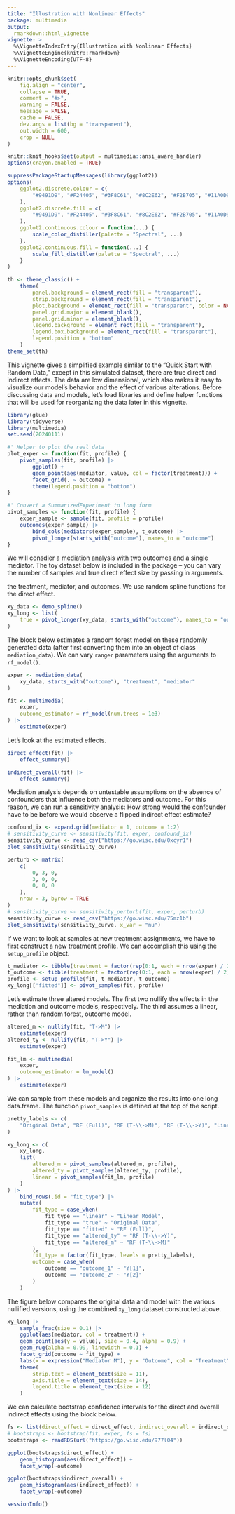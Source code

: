 ```yaml
---
title: "Illustration with Nonlinear Effects"
package: multimedia
output: 
  rmarkdown::html_vignette
vignette: >
  %\VignetteIndexEntry{Illustration with Nonlinear Effects}
  %\VignetteEngine{knitr::rmarkdown}
  %\VignetteEncoding{UTF-8}
---
```


```r
knitr::opts_chunk$set(
    fig.align = "center",
    collapse = TRUE,
    comment = "#>",
    warning = FALSE,
    message = FALSE,
    cache = FALSE,
    dev.args = list(bg = "transparent"),
    out.width = 600,
    crop = NULL
)

knitr::knit_hooks$set(output = multimedia::ansi_aware_handler)
options(crayon.enabled = TRUE)

suppressPackageStartupMessages(library(ggplot2))
options(
    ggplot2.discrete.colour = c(
        "#9491D9", "#F24405", "#3F8C61", "#8C2E62", "#F2B705", "#11A0D9"
    ),
    ggplot2.discrete.fill = c(
        "#9491D9", "#F24405", "#3F8C61", "#8C2E62", "#F2B705", "#11A0D9"
    ),
    ggplot2.continuous.colour = function(...) {
        scale_color_distiller(palette = "Spectral", ...)
    },
    ggplot2.continuous.fill = function(...) {
        scale_fill_distiller(palette = "Spectral", ...)
    }
)

th <- theme_classic() +
    theme(
        panel.background = element_rect(fill = "transparent"),
        strip.background = element_rect(fill = "transparent"),
        plot.background = element_rect(fill = "transparent", color = NA),
        panel.grid.major = element_blank(),
        panel.grid.minor = element_blank(),
        legend.background = element_rect(fill = "transparent"),
        legend.box.background = element_rect(fill = "transparent"),
        legend.position = "bottom"
    )
theme_set(th)
```

This vignette gives a simplified example similar to the "Quick Start with Random
Data," except in this simulated dataset, there are true direct and indirect
effects. The data are low dimensional, which also makes it easy to visualize our
model's behavior and the effect of various alterations. Before discussing data
and models, let's load libraries and define helper functions that will be used
for reorganizing the data later in this vignette. 

```r
library(glue)
library(tidyverse)
library(multimedia)
set.seed(20240111)

#' Helper to plot the real data
plot_exper <- function(fit, profile) {
    pivot_samples(fit, profile) |>
        ggplot() +
        geom_point(aes(mediator, value, col = factor(treatment))) +
        facet_grid(. ~ outcome) +
        theme(legend.position = "bottom")
}

#' Convert a SummarizedExperiment to long form
pivot_samples <- function(fit, profile) {
    exper_sample <- sample(fit, profile = profile)
    outcomes(exper_sample) |>
        bind_cols(mediators(exper_sample), t_outcome) |>
        pivot_longer(starts_with("outcome"), names_to = "outcome")
}
```

We will consdier a mediation analysis with two outcomes and a single mediator.
The toy dataset below is included in the package -- you can vary the number of
samples and true direct effect size by passing in arguments.

the treatment, mediator, and outcomes. We use
random spline functions for the direct effect.

```r
xy_data <- demo_spline()
xy_long <- list(
    true = pivot_longer(xy_data, starts_with("outcome"), names_to = "outcome")
)
```

The block below estimates a random forest model on these randomly generated data
(after first converting them into an object of class `mediation_data`). We can
vary `ranger` parameters using the arguments to `rf_model()`.

```r
exper <- mediation_data(
    xy_data, starts_with("outcome"), "treatment", "mediator"
)

fit <- multimedia(
    exper,
    outcome_estimator = rf_model(num.trees = 1e3)
) |>
    estimate(exper)
```

Let's look at the estimated effects.

```r
direct_effect(fit) |>
    effect_summary()

indirect_overall(fit) |>
    effect_summary()
```

Mediation analysis depends on untestable assumptions on the absence of
confounders that influence both the mediators and outcome. For this reason, we
can run a sensitivity analysis: How strong would the confounder have to be
before we would observe a flipped indirect effect estimate?

```r
confound_ix <- expand.grid(mediator = 1, outcome = 1:2)
# sensitivity_curve <- sensitivity(fit, exper, confound_ix)
sensitivity_curve <- read_csv("https://go.wisc.edu/0xcyr1")
plot_sensitivity(sensitivity_curve)
```

```r
perturb <- matrix(
    c(
        0, 3, 0,
        3, 0, 0,
        0, 0, 0
    ),
    nrow = 3, byrow = TRUE
)
# sensitivity_curve <- sensitivity_perturb(fit, exper, perturb)
sensitivity_curve <- read_csv("https://go.wisc.edu/75mz1b")
plot_sensitivity(sensitivity_curve, x_var = "nu")
```

If we want to look at samples at new treatment assignments, we have to first
construct a new treatment profile. We can accomplish this using the
`setup_profile` object.

```r
t_mediator <- tibble(treatment = factor(rep(0:1, each = nrow(exper) / 2)))
t_outcome <- tibble(treatment = factor(rep(0:1, each = nrow(exper) / 2)))
profile <- setup_profile(fit, t_mediator, t_outcome)
xy_long[["fitted"]] <- pivot_samples(fit, profile)
```

Let's estimate three altered models. The first two nullify the effects in the
mediation and outcome models, respectively. The third assumes a linear, rather
than random forest, outcome model.

```r
altered_m <- nullify(fit, "T->M") |>
    estimate(exper)
altered_ty <- nullify(fit, "T->Y") |>
    estimate(exper)

fit_lm <- multimedia(
    exper,
    outcome_estimator = lm_model()
) |>
    estimate(exper)
```

We can sample from these models and organize the results into one long
data.frame. The function `pivot_samples` is defined at the top of the script.

```r
pretty_labels <- c(
    "Original Data", "RF (Full)", "RF (T-\\->M)", "RF (T-\\->Y)", "Linear Model"
)

xy_long <- c(
    xy_long,
    list(
        altered_m = pivot_samples(altered_m, profile),
        altered_ty = pivot_samples(altered_ty, profile),
        linear = pivot_samples(fit_lm, profile)
    )
) |>
    bind_rows(.id = "fit_type") |>
    mutate(
        fit_type = case_when(
            fit_type == "linear" ~ "Linear Model",
            fit_type == "true" ~ "Original Data",
            fit_type == "fitted" ~ "RF (Full)",
            fit_type == "altered_ty" ~ "RF (T-\\->Y)",
            fit_type == "altered_m" ~ "RF (T-\\->M)"
        ),
        fit_type = factor(fit_type, levels = pretty_labels),
        outcome = case_when(
            outcome == "outcome_1" ~ "Y[1]",
            outcome == "outcome_2" ~ "Y[2]"
        )
    )
```

The figure below compares the original data and model with the various nullified
versions, using the combined `xy_long` dataset constructed above.

```r
xy_long |>
    sample_frac(size = 0.1) |>
    ggplot(aes(mediator, col = treatment)) +
    geom_point(aes(y = value), size = 0.4, alpha = 0.9) +
    geom_rug(alpha = 0.99, linewidth = 0.1) +
    facet_grid(outcome ~ fit_type) +
    labs(x = expression("Mediator M"), y = "Outcome", col = "Treatment") +
    theme(
        strip.text = element_text(size = 11),
        axis.title = element_text(size = 14),
        legend.title = element_text(size = 12)
    )
```

We can calculate bootstrap confidence intervals for the direct and overall
indirect effects using the block below.

```r
fs <- list(direct_effect = direct_effect, indirect_overall = indirect_overall)
# bootstraps <- bootstrap(fit, exper, fs = fs)
bootstraps <- readRDS(url("https://go.wisc.edu/977l04"))

ggplot(bootstraps$direct_effect) +
    geom_histogram(aes(direct_effect)) +
    facet_wrap(~outcome)

ggplot(bootstraps$indirect_overall) +
    geom_histogram(aes(indirect_effect)) +
    facet_wrap(~outcome)
```

```r
sessionInfo()
```
